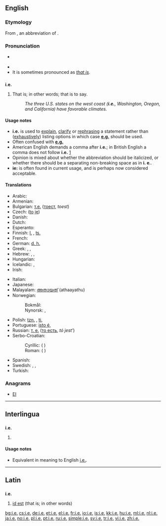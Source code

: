 {{also|Appendix:Variations of "ie"}}
==English==

===Etymology===
From {{etyl|la}} {{term|i.e.|lang=la}}, an abbreviation of {{term|lang=la|id est||that is}}.

===Pronunciation===
* {{a|RP|US}} {{IPA|/ˌaɪˈiː/}}
* {{audio|en-us-i.e..ogg|Audio (US)}}
* It is sometimes pronounced as ''[[that is]]''.

==={{abbreviation}}===
'''i.e.'''

# {{context|[[initialism]]}} That is; in other words; that is to say.
#: ''The three U.S. states on the west coast ('''i.e.''', Washington, Oregon, and California) have favorable climates.''

====Usage notes====
* '''i.e.''' is used to [[explain]], [[clarify]] or [[rephrasing]] a statement rather than ([[exhaustively]]) listing options in which case '''[[e.g.]]''' should be used.
* Often confused with '''[[e.g.]]'''
* American English demands a comma after '''i.e.'''; in British English a comma does not follow '''i.e.''' [http://dictionary.reference.com/help/faq/language/g58.html]
* Opinion is mixed about whether the abbreviation should be italicized, or whether there should be a separating non-breaking space as in '''i.&nbsp;e.'''.
* '''ie:''' is often found in current usage, and is perhaps now considered acceptable.

====Translations====
{{trans-top|that is}}
* Arabic: {{Arab|[[يعني]]}} {{IPAchar|(yáʕni)}}
* Armenian: {{t|hy|այսինքն|tr=aysink’n}}
* Bulgarian: [[т.е.]] ([[тоест]], ''toest'')
* Czech: {{t+|cs|tj.}} ([[to]] [[je]])
* Danish: {{t|da|dvs.}} {{qualifier|{{t|da|det vil sige}}}}
* Dutch: {{t-|nl|d.w.z.}} {{qualifier|[[dat]] [[wil]] [[zeggen]]}}
* Esperanto: {{t-|eo|t.e.|xs=Esperanto}}
* Finnish: [[l.]] {{qualifier|[[eli]]}}, [[ts.]] {{qualifier|[[toisin sanoen]]}}
* French: {{t+|fr|c.-à-d.}}
* German: [[d. h.]] {{qualifier|[[das heißt]]}}
* Greek: {{t|el|δηλαδή|tr=diladí|sc=Grek}} {{qualifier|abbrev. {{t|el|δηλ.|tr=dil.|sc=Grek}}}}, {{t|el|ήτοι|tr=ítoi|sc=Grek}}, {{t|el|τουτέστιν|tr=toutéstin|sc=Grek}}
* Hebrew: {{t|he|דהיינו|tr=deháinu}}, {{t|he|כלומר|tr=klomár}}, {{t|he|זאת אומרת|tr=zót oméret}}
* Hungarian: {{t+|hu|azaz}}
* Icelandic: {{t|is|þ.e.}} {{qualifier|{{t|is|það}} {{t|is|er}}}}, {{t|is|þ.e.a.s.}} {{qualifier|{{t|is|það}} {{t|is|er}} {{t|is|að}} {{t|is|segja}}}}
* Irish: {{t|ga|.i.}} {{qualifier|{{t|ga|eadhon}}}}
{{trans-mid}}
* Italian: {{t+|it|cioè}}
* Japanese: {{t|ja|すなわち|tr=sunawachi|sc=Jpan}}
* Malayalam: [[അതായത്]] (athaayathu)
* Norwegian:
*: Bokmål: {{t+|nb|dvs.}}
*: Nynorsk: {{t|nn|d.e.}}, {{t|nn|dvs.}}
* Polish: [[tzn.]] {{qualifier|[[to]] [[znaczy]]}}, [[tj.]] {{qualifier|[[to]] [[jest]]}}
* Portuguese: [[isto é]], {{t|pt|ou seja}}
* Russian: [[т. е.]] ([[то есть]], ''tó jest’'')
* Serbo-Croatian:
*: Cyrillic: {{t-|sh|тј.|sc=Cyrl}} ({{l|sh|то}} {{l|sh|јест}})
*: Roman: {{t-|sh|tj.}} ({{l|sh|to|tȏ}} {{l|sh|jest|jȅst}})
* Spanish: {{t+|es|es decir}}
* Swedish: {{t|sv|dvs}}, {{t|sv|d v s}}, {{t|sv|d.v.s.}} {{qualifier|{{t|sv|det}} {{t|sv|vill}} {{t|sv|säga}}}}
* Turkish: {{t+|tr|yani}}
{{trans-bottom}}

===Anagrams===
* [[EI#English|EI]]

----

==Interlingua==

==={{abbreviation|Interlingua}}===
'''i.e.'''

# {{abbreviation of|isto es|lang=ia}}

====Usage notes====
* Equivalent in meaning to English [[#English|i.e.]].

----

==Latin==

==={{abbreviation|Latin}}===
'''i.e.'''

# [[id est]] (that is; in other words)

[[bg:i.e.]]
[[cs:i.e.]]
[[de:i.e.]]
[[et:i.e.]]
[[el:i.e.]]
[[fr:i.e.]]
[[io:i.e.]]
[[is:i.e.]]
[[kk:i.e.]]
[[hu:i.e.]]
[[ml:i.e.]]
[[nl:i.e.]]
[[ja:i.e.]]
[[no:i.e.]]
[[pl:i.e.]]
[[pt:i.e.]]
[[ru:i.e.]]
[[simple:i.e.]]
[[sv:i.e.]]
[[tr:i.e.]]
[[vi:i.e.]]
[[zh:i.e.]]
